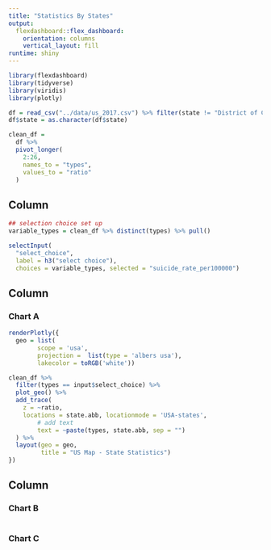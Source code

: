 ```yaml
---
title: "Statistics By States"
output: 
  flexdashboard::flex_dashboard:
    orientation: columns
    vertical_layout: fill
runtime: shiny
---
```


```r
library(flexdashboard)
library(tidyverse)
library(viridis)
library(plotly)
```

```r
df = read_csv("../data/us_2017.csv") %>% filter(state != "District of Columbia")
df$state = as.character(df$state) 

clean_df =
  df %>% 
  pivot_longer(
    2:26,
    names_to = "types",
    values_to = "ratio"
  )

```



Column {.sidebar}
-----------------------------------------------------------------------

```r
## selection choice set up
variable_types = clean_df %>% distinct(types) %>% pull()

selectInput(
  "select_choice", 
  label = h3("select choice"),
  choices = variable_types, selected = "suicide_rate_per100000")

```

Column {data-width=650}
-----------------------------------------------------------------------

### Chart A

```r
renderPlotly({ 
  geo = list(
        scope = 'usa',
        projection =  list(type = 'albers usa'),
        lakecolor = toRGB('white'))

clean_df %>% 
  filter(types == input$select_choice) %>% 
  plot_geo() %>% 
  add_trace(
    z = ~ratio,
    locations = state.abb, locationmode = 'USA-states',
		# add text
		text = ~paste(types, state.abb, sep = "")
  ) %>% 
  layout(geo = geo,
         title = "US Map - State Statistics")
})
```

Column {data-width=350}
-----------------------------------------------------------------------

### Chart B

```r

```

### Chart C

```r

```